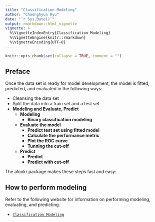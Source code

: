 ```yaml
---
title: "Classification Modeling"
author: "Choonghyun Ryu"
date: "`r Sys.Date()`"
output: rmarkdown::html_vignette
vignette: >
  %\VignetteIndexEntry{Classification Modeling}
  %\VignetteEngine{knitr::rmarkdown}
  %\VignetteEncoding{UTF-8}
---
```


```r
knitr::opts_chunk$set(collapse = TRUE, comment = "")
```

## Preface
Once the data set is ready for model development, the model is fitted, predicted, and evaluated in the following ways:

* Cleansing the data set
* Split the data into a train set and a test set
* **Modeling and Evaluate, Predict**
    + **Modeling**
        + **Binary classification modeling**
    + **Evaluate the model**
        + **Predict test set using fitted model**
        + **Calculate the performance metric**
        + **Plot the ROC curve** 
        + **Tunning the cut-off**         
    + **Predict**
        + **Predict** 
        + **Predict with cut-off**  
        
The alookr package makes these steps fast and easy:

## How to perform modeling

Refer to the following website for information on performing modeling, evaluating, and predicting.

- [`Classification Modeling`](https://choonghyunryu.github.io/alookr_vignette/modeling.html)
